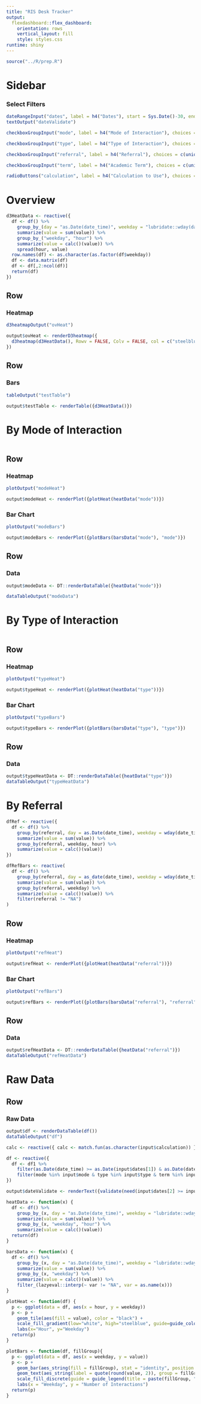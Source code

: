 ```yaml
---
title: "RIS Desk Tracker"
output: 
  flexdashboard::flex_dashboard:
    orientation: rows
    vertical_layout: fill
    style: styles.css 
runtime: shiny
---
```


```r
source("../R/prep.R")
```

Sidebar {.sidebar}
=======================================================================

### Select Filters

```r
dateRangeInput("dates", label = h4("Dates"), start = Sys.Date()-30, end = Sys.Date())
textOutput("dateValidate")

checkboxGroupInput("mode", label = h4("Mode of Interaction"), choices = c(unique(factor(df1$mode) %>% na.omit() %>% as.vector())), selected = c(unique(factor(df1$mode) %>% na.omit() %>% as.vector())))

checkboxGroupInput("type", label = h4("Type of Interaction"), choices = c(unique(factor(df1$type) %>% na.omit() %>% as.vector())), selected = c(unique(factor(df1$type) %>% na.omit() %>% as.vector())))

checkboxGroupInput("referral", label = h4("Referral"), choices = c(unique(factor(df1$referral) %>% na.omit() %>% as.vector())), selected = c(unique(factor(df1$referral) %>% na.omit() %>% as.vector())))

checkboxGroupInput("term", label = h4("Academic Term"), choices = c(unique(factor(df1$term) %>% na.omit() %>% as.vector())), selected = c(unique(factor(df1$term) %>% na.omit() %>% as.vector())))

radioButtons("calculation", label = h4("Calculation to Use"), choices = c("Sum" = "sum", "Mean" = "mean", "Median" = "median", "Max" = "max", "Min" = "min"), selected = "mean")
```

Overview
=======================================================================
```r
d3HeatData <- reactive({
  df <- df() %>%
    group_by_(day = "as.Date(date_time)", weekday = "lubridate::wday(date_time, label = TRUE)", hour = "lubridate::hour(date_time)") %>%
    summarize(value = sum(value)) %>%
    group_by_("weekday", "hour") %>%
    summarize(value = calc()(value)) %>%
    spread(hour, value)
  row.names(df) <- as.character(as.factor(df$weekday))
  df <- data.matrix(df)
  df <- df[,2:ncol(df)]
  return(df)
})
```

Row
-----------------------------------------------------------------------
### Heatmap
```r

d3heatmapOutput("ovHeat")

output$ovHeat <- renderD3heatmap({
  d3heatmap(d3HeatData(), Rowv = FALSE, Colv = FALSE, col = c("steelblue", "forestgreen"), show_grid = 5)
})
```

Row
-----------------------------------------------------------------------
### Bars

```r
tableOutput("testTable") 

output$testTable <- renderTable({d3HeatData()})
```

By Mode of Interaction
=======================================================================
```r

```

Row {.tabset .tabset-fade}
-----------------------------------------------------------------------

### Heatmap
```r
plotOutput("modeHeat")

output$modeHeat <- renderPlot({plotHeat(heatData("mode"))})

```

### Bar Chart
```r
plotOutput("modeBars")

output$modeBars <- renderPlot({plotBars(barsData("mode"), "mode")})
```

Row
-----------------------------------------------------------------------
### Data

```r
output$modeData <- DT::renderDataTable({heatData("mode")})

dataTableOutput("modeData")
```

By Type of Interaction
=======================================================================

```r

```

Row {.tabset .tabset-fade}
-----------------------------------------------------------------------

### Heatmap
```r
plotOutput("typeHeat")

output$typeHeat <- renderPlot({plotHeat(heatData("type"))})

```

### Bar Chart
```r
plotOutput("typeBars")

output$typeBars <- renderPlot({plotBars(barsData("type"), "type")})
```

Row
-----------------------------------------------------------------------
### Data

```r

output$typeHeatData <- DT::renderDataTable({heatData("type")})
dataTableOutput("typeHeatData")
```

By Referral
=======================================================================

```r
dfRef <- reactive({
  df <- df() %>%
    group_by(referral, day = as.Date(date_time), weekday = wday(date_time, label = TRUE), hour = hour(date_time)) %>%
    summarize(value = sum(value)) %>%
    group_by(referral, weekday, hour) %>%
    summarize(value = calc()(value))
})

dfRefBars <- reactive(  
  df <- df() %>%
    group_by(referral, day = as_date(date_time), weekday = wday(date_time, label = TRUE)) %>%
    summarize(value = sum(value)) %>%
    group_by(referral, weekday) %>%
    summarize(value = calc()(value)) %>%
    filter(referral != "NA")
)
```

Row {.tabset .tabset-fade}
-----------------------------------------------------------------------

### Heatmap
```r
plotOutput("refHeat")

output$refHeat <- renderPlot({plotHeat(heatData("referral"))})

```

### Bar Chart
```r
plotOutput("refBars")

output$refBars <- renderPlot({plotBars(barsData("referral"), "referral")})
```

Row
-----------------------------------------------------------------------
### Data

```r

output$refHeatData <- DT::renderDataTable({heatData("referral")})
dataTableOutput("refHeatData")
```


Raw Data
=======================================================================

Row
-----------------------------------------------------------------------
### Raw Data
```r
output$df <- renderDataTable(df())
dataTableOutput("df")
```


```r


calc <- reactive({ calc <- match.fun(as.character(input$calculation)) })

df <- reactive({
  df <- df1 %>%
    filter(as.Date(date_time) >= as.Date(input$dates[1]) & as.Date(date_time) <= as.Date(input$dates[2])) %>%
    filter(mode %in% input$mode & type %in% input$type & term %in% input$term & referral %in% input$referral)
})

output$dateValidate <- renderText({validate(need(input$dates[2] >= input$dates[1], "End Date is earlier than Start Date."))})

heatData <- function(x) {
  df <- df() %>%
    group_by_(x, day = "as.Date(date_time)", weekday = "lubridate::wday(date_time, label = TRUE)", hour = "lubridate::hour(date_time)") %>%
    summarize(value = sum(value)) %>%
    group_by_(x, "weekday", "hour") %>%
    summarize(value = calc()(value))
  return(df)
}

barsData <- function(x) {
  df <- df() %>%
    group_by_(x, day = "as.Date(date_time)", weekday = "lubridate::wday(date_time, label = TRUE)") %>%
    summarize(value = sum(value)) %>%
    group_by_(x, "weekday") %>%
    summarize(value = calc()(value)) %>%
    filter_(lazyeval::interp(~ var != "NA", var = as.name(x)))
}

plotHeat <- function(df) {
  p <- ggplot(data = df, aes(x = hour, y = weekday))
  p <- p +
    geom_tile(aes(fill = value), color = "black") +
    scale_fill_gradient(low="white", high="steelblue", guide=guide_colorbar(title=expression(paste("Number of Interactions")))) +
    labs(x="Hour", y="Weekday")
  return(p)
}

plotBars <- function(df, fillGroup){
  p <- ggplot(data = df, aes(x = weekday, y = value))
  p <- p +
    geom_bar(aes_string(fill = fillGroup), stat = "identity", position = "dodge") +
    geom_text(aes_string(label = quote(round(value, 2)), group = fillGroup), position = position_dodge(width = 1), vjust = 0) + 
    scale_fill_discrete(guide = guide_legend(title = paste(fillGroup, "of Interaction"))) +
    labs(x = "Weekday", y = "Number of Interactions")
  return(p)
}
```